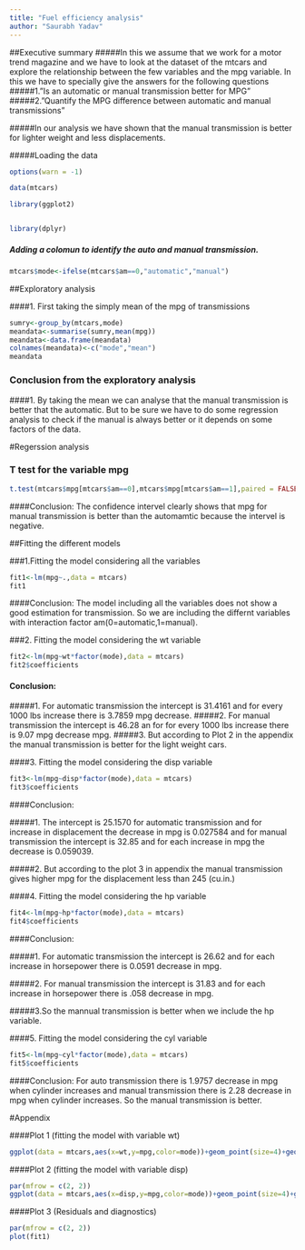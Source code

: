 ```yaml
---
title: "Fuel efficiency analysis"
author: "Saurabh Yadav"
---
```




##Executive summary
#####In this we assume that we work for a motor trend magazine and we have to look at the dataset of the mtcars and explore the relationship between the few variables and the mpg variable. In this we have to specially give the answers for the following questions
#####1."Is an automatic or manual transmission better for MPG"
#####2."Quantify the MPG difference between automatic and manual transmissions"

#####In our analysis we have shown that the manual transmission is better for lighter weight and less displacements.

#####Loading the data
```r
options(warn = -1)

data(mtcars)

library(ggplot2)


library(dplyr)


```
##### Adding a colomun to identify the auto and manual transmission.
```r
mtcars$mode<-ifelse(mtcars$am==0,"automatic","manual")

```


##Exploratory analysis

####1. First taking the simply mean of the mpg of transmissions


```r
sumry<-group_by(mtcars,mode)
meandata<-summarise(sumry,mean(mpg))
meandata<-data.frame(meandata)
colnames(meandata)<-c("mode","mean")
meandata
```


### Conclusion from the exploratory analysis

####1. By taking the mean we can analyse that the manual transmission is better that the automatic. But to be sure we have to do some regression analysis to check if the manual is always better or it depends on some factors of the data.

#Regerssion analysis

### T test for the variable mpg
```r
t.test(mtcars$mpg[mtcars$am==0],mtcars$mpg[mtcars$am==1],paired = FALSE)
```
####Conclusion: The confidence intervel clearly shows that mpg for manual transmission is better than the automamtic because the intervel is negative.

##Fitting the different models

###1.Fitting the model considering all the variables
```r

fit1<-lm(mpg~.,data = mtcars)
fit1
```

####Conclusion: The model including all the variables does not show a good estimation for transmission. So we are including the differnt variables with interaction factor am(0=automatic,1=manual).

###2. Fitting the model considering the wt variable

```r
fit2<-lm(mpg~wt*factor(mode),data = mtcars)
fit2$coefficients

```
#### Conclusion:
#####1. For automatic transmission the intercept is 31.4161 and for every 1000 lbs increase there is 3.7859 mpg decrease. 
#####2. For manual transmission the intercept is 46.28 an for for every 1000 lbs increase there is 9.07 mpg decrease  mpg.
#####3. But according to Plot 2 in the appendix the manual transmission is better for the light weight cars.

####3. Fitting the model considering the disp variable

```r
fit3<-lm(mpg~disp*factor(mode),data = mtcars)
fit3$coefficients
```

####Conclusion:

#####1. The intercept is 25.1570 for automatic transmission and for increase in displacement the decrease in  mpg is 0.027584 and for manual transmission the intercept is 32.85 and for each increase in mpg the decrease is 0.059039. 

#####2. But according to the plot 3 in appendix the manual transmission gives higher mpg for the displacement less than 245 (cu.in.)

####4. Fitting the model considering the hp variable

```r
fit4<-lm(mpg~hp*factor(mode),data = mtcars)
fit4$coefficients
```

####Conclusion: 

#####1. For automatic transmission the intercept is 26.62 and for each increase in horsepower there is 0.0591 decrease in mpg.

#####2. For manual transmission the intercept is 31.83 and for each increase in horsepower there is .058 decrease in mpg.

#####3.So the mannual transmission is better when we include the hp variable.


####5. Fitting the model considering the cyl variable
```r
fit5<-lm(mpg~cyl*factor(mode),data = mtcars)
fit5$coefficients
```

####Conclusion: For auto transmission there is 1.9757 decrease in mpg when cylinder increases and manual transmission there is 2.28 decrease in mpg when cylinder increases. So the manual transmission is better.




#Appendix



####Plot 1 (fitting the model with variable wt)
```r
ggplot(data = mtcars,aes(x=wt,y=mpg,color=mode))+geom_point(size=4)+geom_abline(slope = -3.786,intercept = 31.416,color="salmon",size=1)+geom_abline(slope = -9.08,intercept = 46.28,color="skyblue",size=1)
```


####Plot 2 (fitting the model with variable disp)
```r
par(mfrow = c(2, 2))
ggplot(data = mtcars,aes(x=disp,y=mpg,color=mode))+geom_point(size=4)+geom_abline(slope = -0.027584,intercept =25.157,color="salmon")+geom_abline(slope = -0.0590,intercept = 32.85,color="skyblue",size=1)

```




####Plot 3 (Residuals and diagnostics)
```r
par(mfrow = c(2, 2))
plot(fit1)
```
